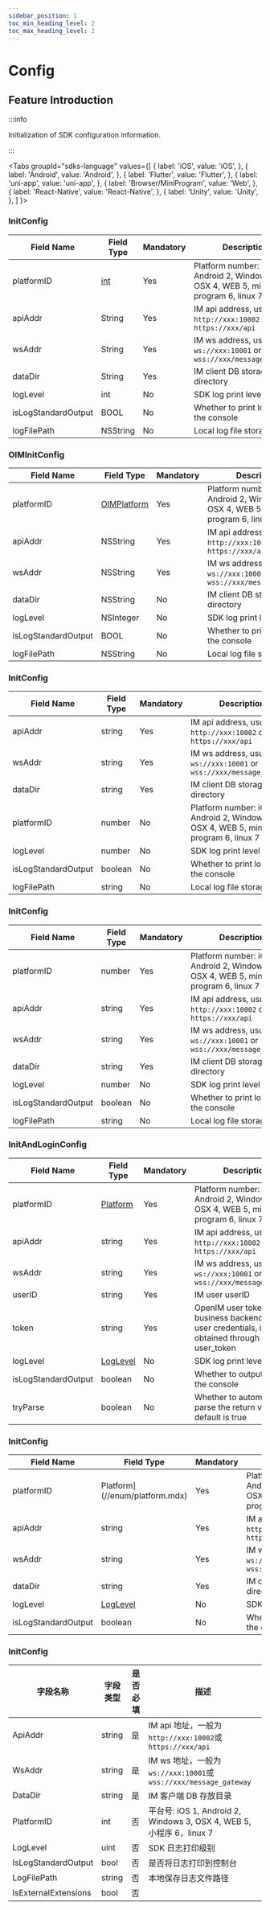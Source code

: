 ```yaml
---
sidebar_position: 1
toc_min_heading_level: 2
toc_max_heading_level: 2
---
```


# Config

## Feature Introduction

:::info

Initialization of SDK configuration information.

:::

<Tabs
groupId="sdks-language"
values={[
{ label: 'iOS', value: 'iOS', },
{ label: 'Android', value: 'Android', },
{ label: 'Flutter', value: 'Flutter', },
{ label: 'uni-app', value: 'uni-app', },
{ label: 'Browser/MiniProgram', value: 'Web', },
{ label: 'React-Native', value: 'React-Native', },
{ label: 'Unity', value: 'Unity', },
]
}>

<TabItem value="Flutter">

### InitConfig

| Field Name            | Field Type  | Mandatory | Description                                                                 |
| ------------------- | --------- | -------- | -------------------------------------------------------------------- |
| platformID          | [int](//enum/platform.mdx) | Yes       | Platform number: iOS 1, Android 2, Windows 3, OSX 4, WEB 5, mini-program 6, linux 7 |
| apiAddr             | String  | Yes       | IM api address, usually `http://xxx:10002` or `https://xxx/api`             |
| wsAddr              | String  | Yes       | IM ws address, usually `ws://xxx:10001` or `wss://xxx/message_gateway`      |
| dataDir             | String  | Yes       | IM client DB storage directory                                                |
| logLevel            | int | No       | SDK log print level                                                     |
| isLogStandardOutput | BOOL      | No       | Whether to print logs to the console                                           |
| logFilePath         | NSString  | No       | Local log file storage path                                             |

</TabItem>

<TabItem value="iOS">

### OIMInitConfig

| Field Name            | Field Type  | Mandatory | Description                                                                 |
| ------------------- | --------- | -------- | -------------------------------------------------------------------- |
| platformID          | [OIMPlatform](//enum/platform.mdx) | Yes       | Platform number: iOS 1, Android 2, Windows 3, OSX 4, WEB 5, mini-program 6, linux 7 |
| apiAddr             | NSString  | Yes       | IM api address, usually `http://xxx:10002` or `https://xxx/api`             |
| wsAddr              | NSString  | Yes       | IM ws address, usually `ws://xxx:10001` or `wss://xxx/message_gateway`      |
| dataDir             | NSString  | No       | IM client DB storage directory                                                |
| logLevel            | NSInteger | No       | SDK log print level                                                     |
| isLogStandardOutput | BOOL      | No       | Whether to print logs to the console                                           |
| logFilePath         | NSString  | No       | Local log file storage path                                             |

</TabItem>

<TabItem value="Android">

### InitConfig

| Field Name            | Field Type  | Mandatory | Description                                                                 |
| ------------------- | --------- | -------- | -------------------------------------------------------------------- |
| apiAddr             | string   | Yes       | IM api address, usually `http://xxx:10002` or `https://xxx/api`             |
| wsAddr              | string   | Yes       | IM ws address, usually `ws://xxx:10001` or `wss://xxx/message_gateway`      |
| dataDir             | string   | Yes       | IM client DB storage directory                                                |
| platformID          | number   | No       | Platform number: iOS 1, Android 2, Windows 3, OSX 4, WEB 5, mini-program 6, linux 7 |
| logLevel            | number   | No       | SDK log print level                                                     |
| isLogStandardOutput | boolean  | No       | Whether to print logs to the console                                           |
| logFilePath         | string   | No       | Local log file storage path                                                 |

</TabItem>

<TabItem value="uni-app">

### InitConfig

| Field Name            | Field Type | Mandatory | Description                                                                 |
| ------------------- | -------- | -------- | -------------------------------------------------------------------- |
| platformID          | number   | Yes       | Platform number: iOS 1, Android 2, Windows 3, OSX 4, WEB 5, mini-program 6, linux 7 |
| apiAddr             | string   | Yes       | IM api address, usually `http://xxx:10002` or `https://xxx/api`             |
| wsAddr              | string   | Yes       | IM ws address, usually `ws://xxx:10001` or `wss://xxx/message_gateway`      |
| dataDir             | string   | Yes       | IM client DB storage directory                                                |
| logLevel            | number   | No       | SDK log print level                                                     |
| isLogStandardOutput | boolean  | No       | Whether to print logs to the console                                           |
| logFilePath         | string   | No       | Local log file storage path                                                 |

</TabItem>

<TabItem value="Web">

### InitAndLoginConfig

| Field Name            | Field Type                                 | Mandatory | Description                                                                 |
| ------------------- | ---------------------------------------- | -------- | -------------------------------------------------------------------- |
| platformID          | [Platform](//enum/platform.mdx) | Yes       | Platform number: iOS 1, Android 2, Windows 3, OSX 4, WEB 5, mini-program 6, linux 7 |
| apiAddr             | string                                   | Yes       | IM api address, usually `http://xxx:10002` or `https://xxx/api`             |
| wsAddr              | string                                   | Yes       | IM ws address, usually `ws://xxx:10001` or `wss://xxx/message_gateway`      |
| userID              | string                                   | Yes       | IM user userID                                                       |
| token               | string                                   | Yes       | OpenIM user token, after business backend verifies user credentials, it is obtained through user_token |
| logLevel            | [LogLevel](//enum/logLevel.mdx) | No       | SDK log print level                                                     |
| isLogStandardOutput | boolean                                  | No       | Whether to output logs to the console                                           |
| tryParse            | boolean                                  | No       | Whether to automatically parse the return value, default is true          |

</TabItem>

<TabItem value="React-Native">

### InitConfig

| Field Name            | Field Type | Mandatory | Description                                                                 |
| ------------------- | -------- | -------- | -------------------------------------------------------------------- |
| platformID          | Platform](//enum/platform.mdx)   | Yes       | Platform number: iOS 1, Android 2, Windows 3, OSX 4, WEB 5, mini-program 6, linux 7 |
| apiAddr             | string   | Yes       | IM api address, usually `http://xxx:10002` or `https://xxx/api`             |
| wsAddr              | string   | Yes       | IM ws address, usually `ws://xxx:10001` or `wss://xxx/message_gateway`      |
| dataDir             | string   | Yes       | IM client DB storage directory                                                |
| logLevel            | [LogLevel](//enum/logLevel.mdx)   | No       | SDK log print level                                                     |
| isLogStandardOutput | boolean  | No       | Whether to print logs to the console                                           |

</TabItem>

<TabItem value="Unity">

### InitConfig

| 字段名称            | 字段类型  | 是否必填 | 描述                                                                 |
| ------------------- | --------- | -------- | -------------------------------------------------------------------- |
| ApiAddr             | string   | 是       | IM api 地址，一般为`http://xxx:10002`或`https://xxx/api`             |
| WsAddr              | string   | 是       | IM ws 地址，一般为`ws://xxx:10001`或`wss://xxx/message_gateway`      |
| DataDir             | string   | 是       | IM 客户端 DB 存放目录                                                |
| PlatformID          | int | 否       | 平台号: iOS 1, Android 2, Windows 3, OSX 4, WEB 5, 小程序 6，linux 7 |
| LogLevel            | uint | 否       | SDK 日志打印级别                                                     |
| IsLogStandardOutput | bool  | 否       | 是否将日志打印到控制台                                               |
| LogFilePath         | string   | 否       | 本地保存日志文件路径                                                 |
| IsExternalExtensions| bool | 否       |                                                |

</TabItem>

</Tabs>